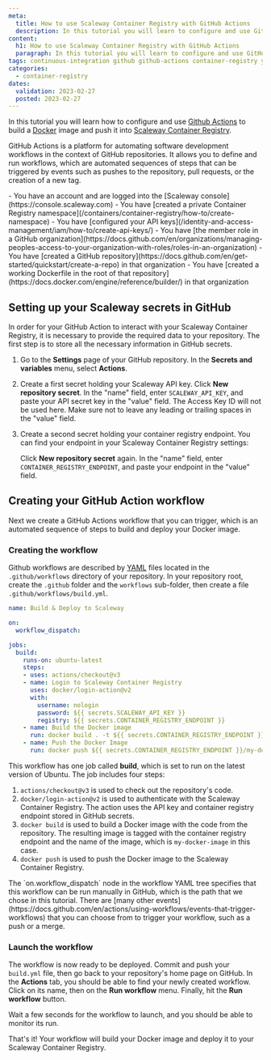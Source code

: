 ```yaml
---
meta:
  title: How to use Scaleway Container Registry with GitHub Actions
  description: In this tutorial you will learn to configure and use GitHub Actions to build Docker images and push them into Scaleway Container Registry.
content:
  h1: How to use Scaleway Container Registry with GitHub Actions
  paragraph: In this tutorial you will learn to configure and use GitHub Actions to build Docker images and push them into Scaleway Container Registry.
tags: continuous-integration github github-actions container-registry yaml
categories:
  - container-registry
dates:
  validation: 2023-02-27
  posted: 2023-02-27
---
```


In this tutorial you will learn how to configure and use [Github Actions](https://docs.github.com/en/actions) to build a [Docker](https://www.docker.com/) image and push it into [Scaleway Container Registry](https://www.scaleway.com/en/container-registry/).

GitHub Actions is a platform for automating software development workflows in the context of GitHub repositories. It allows you to define and run workflows, which are automated sequences of steps that can be triggered by events such as pushes to the repository, pull requests, or the creation of a new tag.

<Macro id="iam-requirements" />

<Message type="requirement">
  - You have an account and are logged into the [Scaleway console](https://console.scaleway.com)
  - You have [created a private Container Registry namespace](/containers/container-registry/how-to/create-namespace)
  - You have [configured your API keys](/identity-and-access-management/iam/how-to/create-api-keys/)
  - You have [the member role in a GitHub organization](https://docs.github.com/en/organizations/managing-peoples-access-to-your-organization-with-roles/roles-in-an-organization)
  - You have [created a GitHub repository](https://docs.github.com/en/get-started/quickstart/create-a-repo) in that organization
  - You have [created a working Dockerfile in the root of that repository](https://docs.docker.com/engine/reference/builder/) in that organization
</Message>

## Setting up your Scaleway secrets in GitHub

In order for your GitHub Action to interact with your Scaleway Container Registry, it is necessary to provide the required data to your repository. The first step is to store all the necessary information in GitHub secrets.

1. Go to the **Settings** page of your GitHub repository. In the **Secrets and variables** menu, select **Actions**.

2. Create a first secret holding your Scaleway API key.
    Click **New repository secret**. In the "name" field, enter `SCALEWAY_API_KEY`, and paste your API secret key in the "value" field. The Access Key ID will not be used here.
    <Message type="important">
        Make sure not to leave any leading or trailing spaces in the "value" field.
    </Message>

3. Create a second secret holding your container registry endpoint. You can find your endpoint in your Scaleway Container Registry settings:
    <Lightbox src="scaleway-container-registry-settings.webp" alt="" />

    Click **New repository secret** again. In the "name" field, enter `CONTAINER_REGISTRY_ENDPOINT`, and paste your endpoint in the "value" field.

## Creating your GitHub Action workflow

Next we create a GitHub Actions workflow that you can trigger, which is an automated sequence of steps to build and deploy your Docker image.

### Creating the workflow

Github workflows are described by [YAML](https://en.wikipedia.org/wiki/YAML) files located in the `.github/workflows` directory of your repository.
In your repository root, create the `.github` folder and the `workflows` sub-folder, then create a file `.github/workflows/build.yml`.

```yml
name: Build & Deploy to Scaleway

on:
  workflow_dispatch:

jobs:
  build:
    runs-on: ubuntu-latest
    steps:
    - uses: actions/checkout@v3
    - name: Login to Scaleway Container Registry
      uses: docker/login-action@v2
      with:
        username: nologin
        password: ${{ secrets.SCALEWAY_API_KEY }}
        registry: ${{ secrets.CONTAINER_REGISTRY_ENDPOINT }}
    - name: Build the Docker image
      run: docker build . -t ${{ secrets.CONTAINER_REGISTRY_ENDPOINT }}/my-docker-image
    - name: Push the Docker Image
      run: docker push ${{ secrets.CONTAINER_REGISTRY_ENDPOINT }}/my-docker-image
```

This workflow has one job called **build**, which is set to run on the latest version of Ubuntu. The job includes four steps:

1. `actions/checkout@v3` is used to check out the repository's code.
2. `docker/login-action@v2` is used to authenticate with the Scaleway Container Registry. The action uses the API key and container registry endpoint stored in GitHub secrets.
3. `docker build` is used to build a Docker image with the code from the repository. The resulting image is tagged with the container registry endpoint and the name of the image, which is `my-docker-image` in this case.
4. `docker push` is used to push the Docker image to the Scaleway Container Registry.

<Message type="note">
    The `on.workflow_dispatch` node in the workflow YAML tree specifies that this workflow can be run manually in GitHub, which is the path that we chose in this tutorial. There are [many other events](https://docs.github.com/en/actions/using-workflows/events-that-trigger-workflows) that you can choose from to trigger your workflow, such as a push or a merge.
</Message>

### Launch the workflow

The workflow is now ready to be deployed. Commit and push your `build.yml` file, then go back to your repository's home page on GitHub.
In the **Actions** tab, you should be able to find your newly created workflow. Click on its name, then on the **Run workflow** menu. Finally, hit the **Run workflow** button.

<Lightbox src="scaleway-github-workflow-trigger.webp" alt="" />

Wait a few seconds for the workflow to launch, and you should be able to monitor its run.

That's it! Your workflow will build your Docker image and deploy it to your Scaleway Container Registry.
